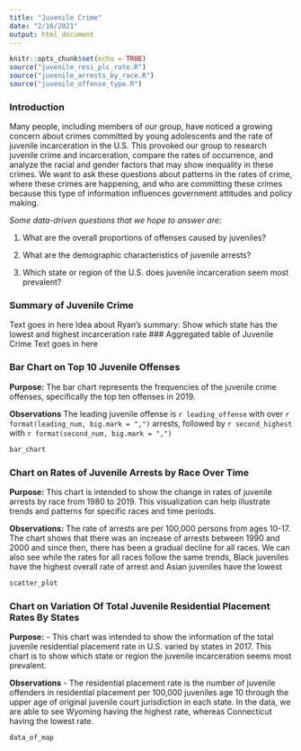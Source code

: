 ```yaml
---
title: "Juvenile Crime"
date: "2/16/2021"
output: html_document
---
```


```r
knitr::opts_chunk$set(echo = TRUE)
source("juvenile_resi_plc_rate.R")
source("juvenile_arrests_by_race.R")
source("juvenile_offense_type.R")
```

### Introduction
Many people, including members of our group, have noticed a growing concern about crimes committed by young adolescents and the rate of juvenile incarceration in the U.S. This provoked our group to research juvenile crime and incarceration, compare the rates of occurrence, and analyze the racial and gender factors that may show inequality in these crimes. We want to ask these questions about patterns in the rates of crime, where these crimes are happening, and who are committing these crimes because this type of information influences government attitudes and policy making.

_Some data-driven questions that we hope to answer are:_

 1. What are the overall proportions of offenses caused by juveniles?

 2. What are the demographic characteristics of juvenile arrests?

 3. Which state or region of the U.S. does juvenile incarceration seem most prevalent?

### Summary of Juvenile Crime
Text goes in here
Idea about Ryan's summary: Show which state has the lowest and highest incarceration rate
### Aggregated table of Juvenile Crime
Text goes in here

### Bar Chart on Top 10 Juvenile Offenses
**Purpose:**
The bar chart represents the frequencies of the juvenile crime offenses,
specifically the top ten offenses in 2019.

**Observations**
The leading juvenile offense is `r leading_offense` with over
`r format(leading_num, big.mark = ",")` arrests, followed by `r second_highest`
with `r format(second_num, big.mark = ",")`

```r
bar_chart
```

### Chart on Rates of Juvenile Arrests by Race Over Time
**Purpose:**
This chart is intended to show the change in rates of juvenile arrests by race from 1980 to 2019. This visualization can help illustrate trends and patterns for specific races and time periods.

**Observations:**
The rate of arrests are per 100,000 persons from ages 10-17. The chart shows that there was an increase of arrests between 1990 and 2000 and since then, there has been a gradual decline for all races. We can also see while the rates for all races follow the same trends, Black juveniles have the highest overall rate of arrest and Asian juveniles have the lowest
```r
scatter_plot
```

### Chart on Variation Of Total Juvenile Residential Placement Rates By States
**Purpose:**
- This chart was intended to show the information of the total juvenile residential placement rate in U.S. varied by states in 2017. This chart is to show which state or region the juvenile incarceration seems most prevalent.

**Observations**
- The residential placement rate is the number of juvenile offenders in residential placement per 100,000 juveniles age 10 through the upper age of original juvenile court jurisdiction in each state. In the data, we are able to see Wyoming having the highest rate, whereas Connecticut having the lowest rate.

```r
data_of_map
```
